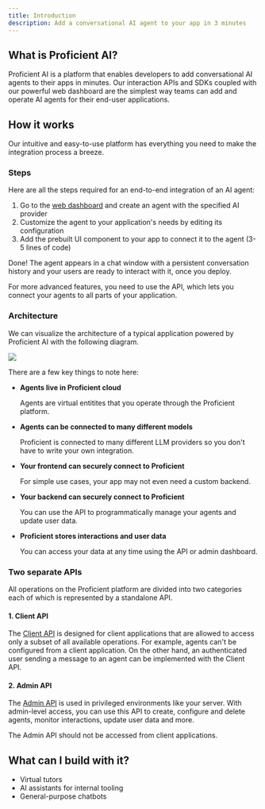 ```yaml
---
title: Introduction
description: Add a conversational AI agent to your app in 3 minutes
---
```


## What is Proficient AI?

Proficient AI is a platform that enables developers to add conversational AI agents to their apps in minutes.
Our interaction APIs and SDKs coupled with our powerful web dashboard are the simplest way teams can
add and operate AI agents for their end-user applications.

## How it works

Our intuitive and easy-to-use platform has everything you need to make the integration process a breeze.

### Steps

Here are all the steps required for an end-to-end integration of an AI agent:

1. Go to the [web dashboard](https://proficientai.com) and create an agent with the specified AI provider
2. Customize the agent to your application's needs by editing its configuration
3. Add the prebuilt UI component to your app to connect it to the agent (3-5 lines of code)

Done! The agent appears in a chat window with a persistent conversation history and your users
are ready to interact with it, once you deploy.

<Tip>
  For more advanced features, you need to use the API, which lets you connect
  your agents to all parts of your application.
</Tip>

### Architecture

We can visualize the architecture of a typical application powered by Proficient AI with the following diagram.

<Frame type="simple" caption="System architecture visualization">
  <img src="/images/architecture.png" />
</Frame>

There are a few key things to note here:

- **Agents live in Proficient cloud**

  Agents are virtual entitites that you operate through the Proficient platform.

- **Agents can be connected to many different models**

  Proficient is connected to many different LLM providers so you don't have to write your own integration.

- **Your frontend can securely connect to Proficient**

  For simple use cases, your app may not even need a custom backend.

- **Your backend can securely connect to Proficient**

  You can use the API to programmatically manage your agents and update user data.

- **Proficient stores interactions and user data**

  You can access your data at any time using the API or admin dashboard.

### Two separate APIs

All operations on the Proficient platform are divided into two categories each of which is represented by
a standalone API.

#### 1. Client API

The [Client API](/client-api) is designed for client applications that are allowed to access only
a subset of all available operations. For example, agents can't be configured from a client application. On
the other hand, an authenticated user sending a message to an agent can be implemented with the Client API.

#### 2. Admin API

The [Admin API](/admin-api-reference) is used in privileged environments like your server. With admin-level
access, you can use this API to create, configure and delete agents, monitor interactions, update user data
and more.

<Info>The Admin API should not be accessed from client applications.</Info>

## What can I build with it?

- Virtual tutors
- AI assistants for internal tooling
- General-purpose chatbots
